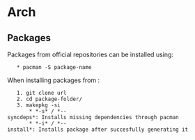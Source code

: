 = Arch =

== Packages ==

Packages from official repositories can be installed using:
    * pacman -S package-name

When installing packages from {{aur.archlinux.org}}:
    1. git clone url
    2. cd package-folder/
    3. makepkg -si
        * *-s* / *--syncdeps*: Installs missing dependencies through pacman
        * *-i* / *--install*: Installs package after succesfully generating it
